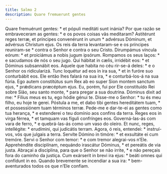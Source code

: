 ```yaml
---
title: Salmo 2
description: Quare fremuerunt gentes
---
```


<div class="side-by-side not-content">
  <span class="text-justify">
    Quare fremuérunt gentes: * et pópuli meditáti sunt inánia?
  </span>
  <span class="text-justify">
    Por que razão se embraveceram as gentes: * e os povos coisas vãs meditaram?
  </span>
  <span class="text-justify">
    Astitérunt reges terræ, et príncipes convenérunt in unum * advérsus Dóminum,
    et advérsus Christum ejus.
  </span>
  <span class="text-justify">
    Os reis da terra levantaram-se e os príncipes reuniram-se * contra o Senhor
    e contra o seu Cristo.
  </span>
  <span class="text-justify">
    Dirumpámus víncula eórum: * et proiciámus a nobis jugum ipsórum.
  </span>
  <span class="text-justify">
    Rompamos os seus laços: * e sacudamos de nós o seu jugo.
  </span>
  <span class="text-justify">
    Qui hábitat in cælis, irridébit eos: * et Dóminus subsannábit eos.
  </span>
  <span class="text-justify">
    Aquele que habita no céu rir-se-á deles: * e o Senhor os ridicularizá.
  </span>
  <span class="text-justify">
    Tunc loquétur ad eos in ira sua, * et in furóre suo conturbábit eos.
  </span>
  <span class="text-justify">
    Ele então lhes falará na sua ira, * e conturbá-los-á na sua fúria.
  </span>
  <span class="text-justify">
    Ego autem constitútus sum Rex ab eo super Sion montem sanctum ejus, *
    prǽdicans præcéptum ejus.
  </span>
  <span class="text-justify">
    Eu, porém, fui por Ele constituído Rei sobre Sião, seu santo monte, * para
    pregar a sua doutrina.
  </span>
  <span class="text-justify">
    Dóminus dixit ad me: * Fílius meus es tu, ego hódie génui te.
  </span>
  <span class="text-justify">
    Disse-me o Senhor: * tu és meu filho, eu hoje te gerei.
  </span>
  <span class="text-justify">
    Póstula a me, et dabo tibi gentes hereditátem tuam, * et possessiónem tuam
    términos terræ.
  </span>
  <span class="text-justify">
    Pede-me e dar-te-ei as gentes como tua herança, * e estenderei o teu domínio
    aos confins da terra.
  </span>
  <span class="text-justify">
    Reges eos in virga férrea, * et tamquam vas fíguli confrínges eos.
  </span>
  <span class="text-justify">
    Governá-las-ás com vara de ferro, * e quebrá-las-ás como um vaso do oleiro.
  </span>
  <span class="text-justify">
    Et nunc, reges, intellégite: * erudímini, qui judicátis terram.
  </span>
  <span class="text-justify">
    Agora, ó reis, entendei: * instruí-vos, vós que julgais a terra.
  </span>
  <span class="text-justify">
    Servíte Dómino in timóre: * et exsultáte ei cum tremóre.
  </span>
  <span class="text-justify">
    Servi o Senhor com temor: * e com tremor alegrai-vos n’Ele.
  </span>
  <span class="text-justify">
    Apprehéndite disciplínam, nequándo irascátur Dóminus, * et pereátis de via
    justa.
  </span>
  <span class="text-justify">
    Abraçai a disciplina, para que o Senhor se não irrite, * e não pereçais fora
    do caminho da justiça.
  </span>
  <span class="text-justify">
    Cum exárserit in brevi ira ejus: * beáti omnes qui confídunt in eo.
  </span>
  <span class="text-justify">
    Quando brevemente se incendiar a sua ira: * bem-aventurados todos os que
    n’Ele confiam.
  </span>
</div>
